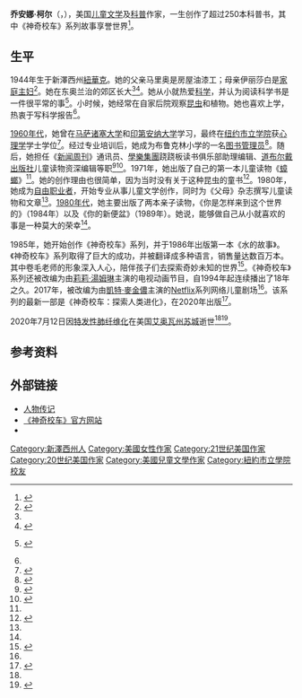 {{Infobox writer
| name         = 乔安娜·柯尔
| image        =
| caption      =
| birth_name   = Joanna Reid Basilea
| birth_date   = {{Birth date|1944|8|11}}
| birth_place  = 美国[[新澤西州|新澤西州]][[紐華克_(新澤西州)|紐華克]]
| death_date   = {{Death date and age|2020|7|12|1944|8|11}} 
| death_place  = 美国[[艾奥瓦州|艾奥瓦州]][[苏城_(艾奥瓦州)|苏城]]
| occupation   = [[作家|作家]]
| nationality  = [[美国|美国]]
| notableworks = 《神奇校车》
| education    = [[纽约市立学院|纽约市立学院]]
}}

'''乔安娜·柯尔'''（{{lang-en|Joanna Cole}}，{{bd|1944年|8月11日|2020年|7月12日|catIdx=Cole}}），美国[[儿童文学|儿童文学]]及[[科普|科普]]作家，一生创作了超过250本科普书，其中《神奇校车》系列故事享誉世界<ref name="Hollwood">{{cite news|url=https://www.hollywoodreporter.com/news/joanna-cole-dead-author-magic-school-bus-book-series-dies-at-75-1303345|title=Joanna Cole, Author of 'The Magic School Bus' Book Series, Dies at 75|last=Perez|first=Lexy|publisher=Hollywood Reporter|date=2020-07-16|accessdate=2020-07-16|archive-date=2020-07-16|archive-url=https://web.archive.org/web/20200716113525/https://www.hollywoodreporter.com/news/joanna-cole-dead-author-magic-school-bus-book-series-dies-at-75-1303345|dead-url=no}}</ref>。

==生平==
1944年生于新澤西州[[紐華克_(新澤西州)|紐華克]]。她的父亲马里奥是房屋油漆工；母亲伊丽莎白是[[家庭主妇|家庭主妇]]<ref>{{cite web|url=https://www.nytimes.com/2020/07/16/books/joanna-cole-dead.html|title=Joanna Cole, Who Imagined Fantastical Bus Rides, Dies at 75|date=2020-07-16|accessdate=2020-07-16|work=[[The_New_York_Times|The New York Times]]|archive-date=2022-05-03|archive-url=https://web.archive.org/web/20220503181012/https://www.nytimes.com/2020/07/16/books/joanna-cole-dead.html}}</ref>。她在东奥兰治的郊区长大<ref name="Hollwood"/><ref name="Silvey1995">{{cite book|author=Anita Silvey|title=Children's Books and Their Creators|url=https://books.google.com/books?id=graiX5o4tMYC&pg=PA154|year=1995|publisher=Houghton Mifflin Harcourt|isbn=0-395-65380-0|page=154|access-date=2020-07-21|archive-date=2020-07-27|archive-url=https://web.archive.org/web/20200727005512/https://books.google.com/books?id=graiX5o4tMYC&pg=PA154}}</ref>。她从小就热爱[[科学|科学]]，并认为阅读科学书是一件很平常的事<ref name="Ottawa">{{cite news|title=Magic School Bus makes a stop in Ottawa|url=https://www.newspapers.com/clip/55446700/the-ottawa-citizen/|newspaper=The Ottawa Citizen|date=1999-09-10|page=37|via=Newspapers.com|accessdate=2020-07-16|archive-date=2020-07-16|archive-url=https://web.archive.org/web/20200716030817/https://www.newspapers.com/clip/55446700/the-ottawa-citizen/}} {{free access}}</ref>。小时候，她经常在自家后院观察[[昆虫|昆虫]]和植物。她也喜欢上学，热衷于写科学报告<ref name="Silvey1995"/>。

[[1960年代|1960年代]]，她曾在[[马萨诸塞大学阿默斯特分校|马萨诸塞大学]]和[[印第安纳大学|印第安纳大学]]学习，最终在[[纽约市立学院|纽约市立学院]]获[[心理学|心理学]]学士学位<ref>{{Cite web |url=http://biography.jrank.org/pages/2117/Cole-Joanna-1944.html |title=Joanna Cole (1944–) Biography |accessdate=2010-04-04 |publisher=JRank.org |archive-date=2012-09-17 |archive-url=https://www.webcitation.org/6AkP5CloU?url=http://biography.jrank.org/pages/2117/Cole-Joanna-1944.html |dead-url=no }}</ref>。经过专业培训后，她成为布鲁克林小学的一名[[圖書館員|图书管理员]]<ref name="Movie">{{cite web |url=https://movieweb.com/joanna-cole-dead-magic-school-bus/ |title=Joanna Cole Dies, The Magic School Bus Creator Was 75 |last=Orange |first=B. Alan |date=2020-07-15 |website=Movieweb |access-date=2020-07-16 |archive-date=2022-05-05 |archive-url=https://web.archive.org/web/20220505025918/https://movieweb.com/joanna-cole-dead-magic-school-bus/ }}</ref>。随后，她担任《[[新闻周刊|新闻周刊]]》通讯员、[[學樂集團|學樂集團]]跷跷板读书俱乐部助理编辑、[[道布尔戴出版社|道布尔戴出版社]]儿童读物资深编辑等职<ref>{{cite web |url=https://www.npr.org/2020/07/15/891586790/the-magic-school-bus-series-author-joanna-cole-has-died |title='The Magic School Bus' Series Author Joanna Cole Has Died |last=Tsioulcas |first=Anastasia |date=2020-07-15 |website=NPR |access-date=2020-07-16 |archive-date=2022-04-23 |archive-url=https://web.archive.org/web/20220423021744/https://www.npr.org/2020/07/15/891586790/the-magic-school-bus-series-author-joanna-cole-has-died }}</ref><ref>{{cite web |url=https://archivessearch.lib.uconn.edu/repositories/2/resources/852 |title=Joanna Cole Papers |website=Archives & Special Collections, UConn Library |access-date=2020-07-16 |archive-date=2021-06-24 |archive-url=https://web.archive.org/web/20210624041122/https://archivessearch.lib.uconn.edu/repositories/2/resources/852 }}</ref>。1971年，她出版了自己的第一本儿童读物《[[蟑螂|蟑螂]]》<ref name="Ottawa"/>。她的创作理由也很简单，因为当时没有关于这种昆虫的童书<ref name="Young2004">{{cite book|author=Greg Young|title=A Guide for Using The Magic School Bus Inside a Hurricane in the Classroom|url=https://books.google.com/books?id=L7OXgCkGcd0C&pg=PA4|date=2004|publisher=Teacher Created Resources|isbn=978-1-57690-089-5|pages=4|access-date=2020-07-21|archive-date=2020-07-23|archive-url=https://web.archive.org/web/20200723094130/https://books.google.com/books?id=L7OXgCkGcd0C&pg=PA4}}</ref>。1980年，她成为[[自由职业者|自由职业者]]，开始专业从事儿童文学创作，同时为《父母》杂志撰写儿童读物和文章<ref name="Movie"/>。[[1980年代|1980年代]]，她主要出版了两本亲子读物，《你是怎样来到这个世界的》（1984年）以及《你的新便盆》（1989年）。她说，能够做自己从小就喜欢的事是一种莫大的荣幸<ref name="Silvey1995"/>。

1985年，她开始创作《神奇校车》系列，并于1986年出版第一本《水的故事》。《神奇校车》系列取得了巨大的成功，并被翻译成多种语言，销售量达数百万本。其中卷毛老师的形象深入人心，陪伴孩子们去探索奇妙未知的世界<ref>{{cite web |author1=颜小鹂 |title=蒲公英童书馆总编辑颜小鹂悼念《神奇校车》作者乔安娜·柯尔 |url=https://www.thepaper.cn/newsDetail_forward_8331088 |publisher=[[澎湃新闻|澎湃新闻]] |date=2020-07-19 |accessdate=2020-07-21 |archive-date=2020-07-21 |archive-url=https://web.archive.org/web/20200721023106/https://www.thepaper.cn/newsDetail_forward_8331088 |dead-url=no }}</ref>。《神奇校车》系列还被改编为由[[莉莉·湯姆琳|莉莉·湯姆琳]]主演的电视动画节目，自1994年起连续播出了18年之久。2017年，被改编为由[[凱特·麥金儂|凱特·麥金儂]]主演的[[Netflix|Netflix]]系列网络儿童剧场<ref name="Hollwood"/>。该系列的最新一部是《神奇校车：探索人类进化》，在2020年出版<ref>{{cite web |url=https://www.pbs.org/newshour/arts/the-magic-school-bus-is-back-and-its-tackling-evolution |title=The Magic School Bus is back — and it's tackling evolution |last=Flock |first=Elizabeth |date=2019-09-06 |website=PBS |access-date=2020-07-16 |archive-date=2022-05-09 |archive-url=https://web.archive.org/web/20220509224423/https://www.pbs.org/newshour/arts/the-magic-school-bus-is-back-and-its-tackling-evolution }}</ref>。

2020年7月12日因[[特发性肺纤维化|特发性肺纤维化]]在美国[[艾奥瓦州|艾奥瓦州]][[苏城_(艾奥瓦州)|苏城]]逝世<ref name="Hollwood"/><ref name = WSVN>{{cite web |title=‘Magic School Bus’ author Joanna Cole dies at age 75 |url=https://wsvn.com/news/us-world/magic-school-bus-author-joanna-cole-dies-at-age-75/ |publisher=WSVN 7News |accessdate=2020-07-16 |archive-date=2020-07-16 |archive-url=https://web.archive.org/web/20200716134548/https://wsvn.com/news/us-world/magic-school-bus-author-joanna-cole-dies-at-age-75/ }}</ref>。

==参考资料==
{{reflist}}

==外部链接==
{{Portal|人物|美国}}
* [https://web.archive.org/web/20070411083741/http://www.edupaperback.org/showauth.cfm?authid=22 人物传记]
* [http://www.scholastic.com/magicschoolbus 《神奇校车》官方网站] {{Wayback|url=http://www.scholastic.com/magicschoolbus |date=20170927074935 }}
* {{IMDb name|2057748}}
{{Authority control}}

{{DEFAULTSORT:Cole, Joanna}}
[[Category:新澤西州人|Category:新澤西州人]]
[[Category:美國女性作家|Category:美國女性作家]]
[[Category:21世纪美国作家|Category:21世纪美国作家]]
[[Category:20世纪美国作家|Category:20世纪美国作家]]
[[Category:美國兒童文學作家|Category:美國兒童文學作家]]
[[Category:紐約市立學院校友|Category:紐約市立學院校友]]